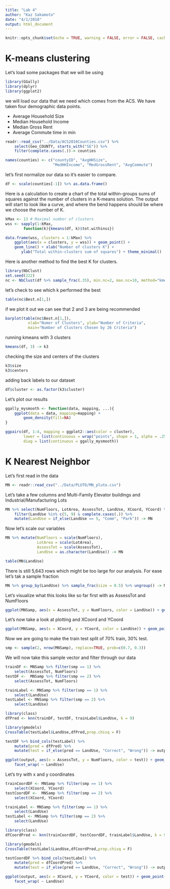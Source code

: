 ```yaml
---
title: "Lab 4"
author: "Kaz Sakamoto"
date: "4/1/2018"
output: html_document
---
```


```r
knitr::opts_chunk$set(echo = TRUE, warning = FALSE, error = FALSE, cache = TRUE, message = FALSE)
```

# K-means clustering

Let's load some packages that we will be using
```r
library(GGally)
library(dplyr)
library(ggplot2)
```

we will load our data that we need which comes from the ACS. We have taken four
demographic data points.

- Average Household Size
- Median Household Income
- Median Gross Rent
- Average Commute time in min

```r
readr::read_csv("../Data/ACS2016Counties.csv") %>% 
    select(Geo_COUNTY, starts_with("SE")) %>% 
    filter(complete.cases(.))-> counties 

names(counties) <- c("countyID", "AvgHHSize", 
                     "MedHHIncome", "MedGrossRent", "AvgCommute")
```

let's first normalize our data so it's easier to compare.
```r
df <- scale(counties[-1]) %>% as.data.frame()
```

Here is a calculation to create a chart of the total within-groups sums of squares against the number of clusters in a K-means solution.
The output will start to look like a curve, and where the bend happens should be where we choose the number of K.
```r
kMax <- 13 # Maximal number of clusters
wss <- sapply(1:kMax, 
        function(k){kmeans(df, k)$tot.withinss})

data.frame(wss, clusters = 1:kMax) %>% 
    ggplot(aes(x = clusters, y = wss)) + geom_point() +
    geom_line() + xlab("Number of clusters K") +
       ylab("Total within-clusters sum of squares") + theme_minimal()

```

Here is another method to find the best K for clusters.

```r
library(NbClust)
set.seed(222)
nc <- NbClust(df %>% sample_frac(.35), min.nc=2, max.nc=10, method="kmeans")
```

let's check to see which k performed the best

```r
table(nc$Best.n[1,])
```

if we plot it out we can see that 2 and 3 are being recommended 

```r
barplot(table(nc$Best.n[1,]),
          xlab="Numer of Clusters", ylab="Number of Criteria",
          main="Number of Clusters Chosen by 26 Criteria")
```

running kmeans with 3 clusters

```r
kmeans(df, 3) -> k3
```
checking the size and centers of the clusters

```r
k3$size
k3$centers
```

adding back labels to our dataset

```r
df$cluster <- as.factor(k3$cluster)
```

Let's plot our results

```r

ggally_mysmooth <- function(data, mapping, ...){
    ggplot(data = data, mapping=mapping) +
        geom_density(fill=NA)
}

ggpairs(df, 1:4, mapping = ggplot2::aes(color = cluster),
        lower = list(continuous = wrap("points", shape = 1, alpha = .25)),
        diag = list(continuous = ggally_mysmooth))

```

# K Nearest Neighbor

Let's first read in the data
```r
MN <- readr::read_csv("../Data/PLUTO/MN_pluto.csv")
```

Let's take a few columns and Multi-Family Elevator buildings and Industrial/Manufacturing Lots
```r
MN %>% select(NumFloors, LotArea, AssessTot, LandUse, XCoord, YCoord) %>% 
    filter(LandUse %in% c(5, 9) & complete.cases(.)) %>% 
    mutate(LandUse = if_else(LandUse == 5, "Comm", "Park")) -> MN

```

Now let's scale our variables

```r
MN %>% mutate(NumFloors = scale(NumFloors),
              LotArea = scale(LotArea),
              AssessTot = scale(AssessTot),
              LandUse = as.character(LandUse)) -> MN
```

```r
table(MN$LandUse)
```

There is still 5,643 rows which might be too large for our analysis. For ease let's tak a sample fraction
```r
MN %>% group_by(LandUse) %>% sample_frac(size = 0.5) %>% ungroup() -> MNSamp
```

Let's visualize what this looks like so far first with as AssessTot and NumFloors

```r
ggplot(MNSamp, aes(x = AssessTot, y = NumFloors, color = LandUse)) + geom_point()
```

Let's now take a look at plotting and XCoord and YCoord
```r
ggplot(MNSamp, aes(x = XCoord, y = YCoord, color = LandUse)) + geom_point()
```

Now we are going to make the train test split of 70% train, 30% test.

```r
smp <- sample(2, nrow(MNSamp), replace=TRUE, prob=c(0.7, 0.3))

```

We will now take this sample vector and filter through our data
```r
trainDF <- MNSamp %>% filter(smp == 1) %>% 
    select(AssessTot, NumFloors)
testDF <-  MNSamp %>% filter(smp == 2) %>% 
    select(AssessTot, NumFloors)

trainLabel <- MNSamp %>% filter(smp == 1) %>% 
    select(LandUse)
testLabel <- MNSamp %>% filter(smp == 2) %>% 
    select(LandUse)
```

```r
library(class)
dfPred <- knn(trainDF, testDF, trainLabel$LandUse, k = 9)
```

```r
library(gmodels)
CrossTable(testLabel$LandUse,dfPred,prop.chisq = F)
```

```r
testDF %>% bind_cols(testLabel) %>% 
    mutate(pred = dfPred) %>% 
    mutate(test = if_else(pred == LandUse, "Correct", "Wrong")) -> output
```

```r
ggplot(output, aes(x = AssessTot, y = NumFloors, color = test)) + geom_point() +
    facet_wrap( ~ LandUse)
```

Let's try with x and y coordinates

```r
trainCoordDF <- MNSamp %>% filter(smp == 1) %>% 
    select(XCoord, YCoord)
testCoordDF <-  MNSamp %>% filter(smp == 2) %>% 
    select(XCoord, YCoord)

trainLabel <- MNSamp %>% filter(smp == 1) %>% 
    select(LandUse)
testLabel <- MNSamp %>% filter(smp == 2) %>% 
    select(LandUse)
```

```r
library(class)
dfCoordPred <- knn(trainCoordDF, testCoordDF, trainLabel$LandUse, k = 9)
```

```r
library(gmodels)
CrossTable(testLabel$LandUse,dfCoordPred,prop.chisq = F)
```


```r
testCoordDF %>% bind_cols(testLabel) %>% 
    mutate(pred = dfCoordPred) %>% 
    mutate(test = if_else(pred == LandUse, "Correct", "Wrong")) -> output
```

```r
ggplot(output, aes(x = XCoord, y = YCoord, color = test)) + geom_point() +
    facet_wrap( ~ LandUse)
```


